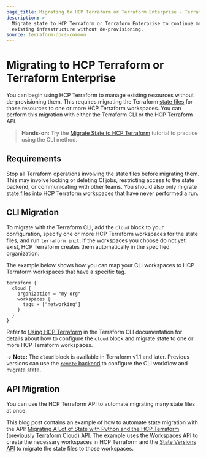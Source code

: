 ```yaml
---
page_title: Migrating to HCP Terraform or Terraform Enterprise - Terraform Enterprise
description: >-
  Migrate state to HCP Terraform or Terraform Enterprise to continue managing
  existing infrastructure without de-provisioning.
source: terraform-docs-common
---
```


# Migrating to HCP Terraform or Terraform Enterprise

You can begin using HCP Terraform to manage existing resources without de-provisioning them. This requires migrating the Terraform [state files](/terraform/language/state) for those resources to one or more HCP Terraform workspaces. You can perform this migration with either the Terraform CLI or the HCP Terraform API.

> **Hands-on:** Try the [Migrate State to HCP Terraform](/terraform/tutorials/state/cloud-migrate) tutorial to practice using the CLI method.

## Requirements

Stop all Terraform operations involving the state files before migrating them. This may involve locking or deleting CI jobs, restricting access to the state backend, or communicating with other teams. You should also only migrate state files into HCP Terraform workspaces that have never performed a run.

## CLI Migration

To migrate with the Terraform CLI, add the `cloud` block to your configuration, specify one or more HCP Terraform workspaces for the state files, and run `terraform init`. If the workspaces you choose do not yet exist, HCP Terraform creates them automatically in the specified organization.

The example below shows how you can map your CLI workspaces to HCP Terraform workspaces that have a specific tag.

    terraform {
      cloud {
        organization = "my-org"
        workspaces {
          tags = ["networking"]
        }
      }
    }

Refer to [Using HCP Terraform](/terraform/cli/cloud) in the Terraform CLI documentation for details about how to configure the `cloud` block and migrate state to one or more HCP Terraform workspaces.

-> **Note:** The `cloud` block is available in Terraform v1.1 and later. Previous versions can use the [`remote` backend](/terraform/language/settings/backends/remote) to configure the CLI workflow and migrate state.

## API Migration

You can use the HCP Terraform API to automate migrating many state files at once.

This blog post contains an example of how to automate state migration with the API: [Migrating A Lot of State with Python and the HCP Terraform (previously Terraform Cloud) API](https://medium.com/hashicorp-engineering/migrating-a-lot-of-state-with-python-and-the-terraform-cloud-api-997ec798cd11). The example uses the [Workspaces API](/terraform/enterprise/api-docs/workspaces#create-a-workspace) to create the necessary workspaces in HCP Terraform and the [State Versions API](/terraform/enterprise/api-docs/state-versions) to migrate the state files to those workspaces.
